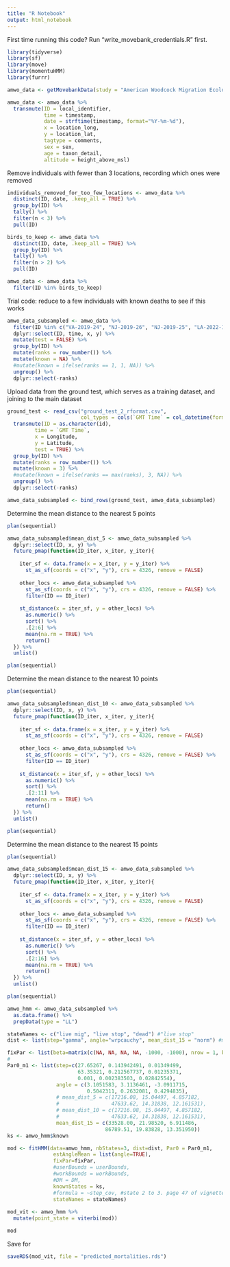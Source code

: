 ```yaml
---
title: "R Notebook"
output: html_notebook
---
```

First time running this code? Run "write_movebank_credentials.R" first.

```r
library(tidyverse)
library(sf)
library(move)
library(momentuHMM)
library(furrr)
```

```r
amwo_data <- getMovebankData(study = "American Woodcock Migration Ecology in Eastern North America", login = readRDS("movebank_credentials.rds"), removeDuplicatedTimestamps=TRUE, timestamp_end = "20220731000000000") %>% as.data.frame()

amwo_data <- amwo_data %>%
  transmute(ID = local_identifier,
            time = timestamp,
            date = strftime(timestamp, format="%Y-%m-%d"),
            x = location_long,
            y = location_lat,
            tagtype = comments,
            sex = sex,
            age = taxon_detail,
            altitude = height_above_msl)
```

Remove individuals with fewer than 3 locations, recording which ones were removed
```r
individuals_removed_for_too_few_locations <- amwo_data %>%
  distinct(ID, date, .keep_all = TRUE) %>% 
  group_by(ID) %>%
  tally() %>%
  filter(n < 3) %>%
  pull(ID)

birds_to_keep <- amwo_data %>%
  distinct(ID, date, .keep_all = TRUE) %>% 
  group_by(ID) %>%
  tally() %>%
  filter(n > 2) %>%
  pull(ID)

amwo_data <- amwo_data %>%
  filter(ID %in% birds_to_keep)
```

Trial code: reduce to a few individuals with known deaths to see if this works
```r
amwo_data_subsampled <- amwo_data %>% 
  filter(ID %in% c("VA-2019-24", "NJ-2019-26", "NJ-2019-25", "LA-2022-14", "NJ-2018-14", "SC-2019-09", "SC-2019-04")) %>% 
  dplyr::select(ID, time, x, y) %>% 
  mutate(test = FALSE) %>% 
  group_by(ID) %>%
  mutate(ranks = row_number()) %>%
  mutate(known = NA) %>% 
  #mutate(known = ifelse(ranks == 1, 1, NA)) %>%
  ungroup() %>% 
  dplyr::select(-ranks)
```

Upload data from the ground test, which serves as a training dataset, and joining to the main dataset
```r
ground_test <- read_csv("ground_test_2_rformat.csv", 
                        col_types = cols(`GMT Time` = col_datetime(format = "%m/%d/%Y %H:%M"))) %>% 
  transmute(ID = as.character(id),
         time = `GMT Time`,
         x = Longitude,
         y = Latitude,
         test = TRUE) %>% 
  group_by(ID) %>%
  mutate(ranks = row_number()) %>%
  mutate(known = 3) %>% 
  #mutate(known = ifelse(ranks == max(ranks), 3, NA)) %>% 
  ungroup() %>% 
  dplyr::select(-ranks)

amwo_data_subsampled <- bind_rows(ground_test, amwo_data_subsampled)
```

Determine the mean distance to the nearest 5 points
```r
plan(sequential)

amwo_data_subsampled$mean_dist_5 <- amwo_data_subsampled %>% 
  dplyr::select(ID, x, y) %>% 
  future_pmap(function(ID_iter, x_iter, y_iter){
    
    iter_sf <- data.frame(x = x_iter, y = y_iter) %>% 
      st_as_sf(coords = c("x", "y"), crs = 4326, remove = FALSE)
    
    other_locs <- amwo_data_subsampled %>%
      st_as_sf(coords = c("x", "y"), crs = 4326, remove = FALSE) %>%
      filter(ID == ID_iter)
    
    st_distance(x = iter_sf, y = other_locs) %>% 
      as.numeric() %>%
      sort() %>%
      .[2:6] %>% 
      mean(na.rm = TRUE) %>% 
      return()
  }) %>% 
  unlist()

plan(sequential)
```

Determine the mean distance to the nearest 10 points
```r
plan(sequential)

amwo_data_subsampled$mean_dist_10 <- amwo_data_subsampled %>% 
  dplyr::select(ID, x, y) %>% 
  future_pmap(function(ID_iter, x_iter, y_iter){
    
    iter_sf <- data.frame(x = x_iter, y = y_iter) %>% 
      st_as_sf(coords = c("x", "y"), crs = 4326, remove = FALSE)
    
    other_locs <- amwo_data_subsampled %>%
      st_as_sf(coords = c("x", "y"), crs = 4326, remove = FALSE) %>%
      filter(ID == ID_iter)
    
    st_distance(x = iter_sf, y = other_locs) %>% 
      as.numeric() %>%
      sort() %>%
      .[2:11] %>% 
      mean(na.rm = TRUE) %>% 
      return()
  }) %>% 
  unlist()

plan(sequential)
```

Determine the mean distance to the nearest 15 points
```r
plan(sequential)

amwo_data_subsampled$mean_dist_15 <- amwo_data_subsampled %>% 
  dplyr::select(ID, x, y) %>% 
  future_pmap(function(ID_iter, x_iter, y_iter){
    
    iter_sf <- data.frame(x = x_iter, y = y_iter) %>% 
      st_as_sf(coords = c("x", "y"), crs = 4326, remove = FALSE)
    
    other_locs <- amwo_data_subsampled %>%
      st_as_sf(coords = c("x", "y"), crs = 4326, remove = FALSE) %>%
      filter(ID == ID_iter)
    
    st_distance(x = iter_sf, y = other_locs) %>% 
      as.numeric() %>%
      sort() %>%
      .[2:16] %>% 
      mean(na.rm = TRUE) %>% 
      return()
  }) %>% 
  unlist()

plan(sequential)
```

```r
amwo_hmm <- amwo_data_subsampled %>% 
  as.data.frame() %>% 
  prepData(type = "LL")
```

```r
stateNames <- c("live mig", "live stop", "dead") #"live stop"
dist <- list(step="gamma", angle="wrpcauchy", mean_dist_15 = "norm") #mean_dist_5 = "norm", mean_dist_10 = "norm",

fixPar <- list(beta=matrix(c(NA, NA, NA, NA, -1000, -1000), nrow = 1, byrow = TRUE))
# 
Par0_m1 <- list(step=c(27.65267, 0.143942491, 0.01349499,
                       63.35321, 0.212567737, 0.01235371,
                       0.001, 0.002383503, 0.02842554),
                angle = c(3.1051583, 3.1136461, -3.0911715,
                          0.5042311, 0.2632081, 0.4294835),
                # mean_dist_5 = c(17216.08, 15.04497, 4.857182,
                #                 47633.62, 14.31838, 12.161531),
                # mean_dist_10 = c(17216.08, 15.04497, 4.857182,
                #                 47633.62, 14.31838, 12.161531),
                mean_dist_15 = c(33528.00, 21.98520, 6.911486,
                                86789.51, 19.83828, 13.351950))
ks <- amwo_hmm$known
```


```r
mod <- fitHMM(data=amwo_hmm, nbStates=3, dist=dist, Par0 = Par0_m1,
               estAngleMean = list(angle=TRUE),
               fixPar=fixPar,
               #userBounds = userBounds,
               #workBounds = workBounds,
               #DM = DM,
               knownStates = ks,
               #formula = ~step_cov, #state 2 to 3. page 47 of vignette shows how to create the beta matrix
               stateNames = stateNames)
  
mod_vit <- amwo_hmm %>% 
  mutate(point_state = viterbi(mod))

mod
```

Save for 
```r
saveRDS(mod_vit, file = "predicted_mortalities.rds")
```


